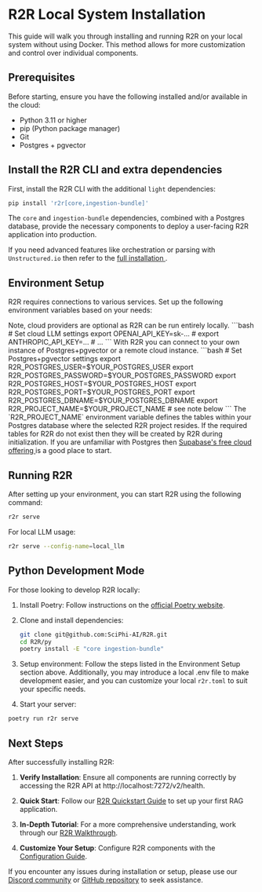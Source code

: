 # R2R Local System Installation

This guide will walk you through installing and running R2R on your local system without using Docker. This method allows for more customization and control over individual components.


## Prerequisites

Before starting, ensure you have the following installed and/or available in the cloud:
- Python 3.11 or higher
- pip (Python package manager)
- Git
- Postgres + pgvector

## Install the R2R CLI and extra dependencies

First, install the R2R CLI with the additional `light` dependencies:

```bash
pip install 'r2r[core,ingestion-bundle]'
```

The `core` and `ingestion-bundle` dependencies, combined with a Postgres database, provide the necessary components to deploy a user-facing R2R application into production.

If you need advanced features like orchestration or parsing with `Unstructured.io` then refer to the <a href="/documentation/installation/full/docker"> full installation </a>.

## Environment Setup

R2R requires connections to various services. Set up the following environment variables based on your needs:

<AccordionGroup>
  <Accordion title="Cloud LLM Providers" icon="language">
    Note, cloud providers are optional as R2R can be run entirely locally.
     ```bash
      # Set cloud LLM settings
      export OPENAI_API_KEY=sk-...
      # export ANTHROPIC_API_KEY=...
      # ...
    ```
  </Accordion>
  <Accordion title="Postgres+pgvector" icon="database">
     With R2R you can connect to your own instance of Postgres+pgvector or a remote cloud instance.
     ```bash
      # Set Postgres+pgvector settings
      export R2R_POSTGRES_USER=$YOUR_POSTGRES_USER
      export R2R_POSTGRES_PASSWORD=$YOUR_POSTGRES_PASSWORD
      export R2R_POSTGRES_HOST=$YOUR_POSTGRES_HOST
      export R2R_POSTGRES_PORT=$YOUR_POSTGRES_PORT
      export R2R_POSTGRES_DBNAME=$YOUR_POSTGRES_DBNAME
      export R2R_PROJECT_NAME=$YOUR_PROJECT_NAME # see note below
    ```
    <Note>
    The `R2R_PROJECT_NAME` environment variable defines the tables within your Postgres database where the selected R2R project resides. If the required tables for R2R do not exist then they will be created by R2R during initialization.
    </Note>
    If you are unfamiliar with Postgres then <a href="https://supabase.com/docs"> Supabase's free cloud offering </a> is a good place to start.
  </Accordion>
</AccordionGroup>


## Running R2R

After setting up your environment, you can start R2R using the following command:

```bash
r2r serve
```

For local LLM usage:

```bash
r2r serve --config-name=local_llm
```

## Python Development Mode

For those looking to develop R2R locally:

1. Install Poetry: Follow instructions on the [official Poetry website](https://python-poetry.org/docs/#installation).

2. Clone and install dependencies:
   ```bash
   git clone git@github.com:SciPhi-AI/R2R.git
   cd R2R/py
   poetry install -E "core ingestion-bundle"
   ```

3. Setup environment:
   Follow the steps listed in the Environment Setup section above. Additionally, you may introduce a local .env file to make development easier, and you can customize your local `r2r.toml` to suit your specific needs.

4. Start your server:
  ```bash
  poetry run r2r serve
  ```

## Next Steps

After successfully installing R2R:

1. **Verify Installation**: Ensure all components are running correctly by accessing the R2R API at http://localhost:7272/v2/health.

2. **Quick Start**: Follow our [R2R Quickstart Guide](/documentation/quickstart) to set up your first RAG application.

3. **In-Depth Tutorial**: For a more comprehensive understanding, work through our [R2R Walkthrough](/cookbooks/walkthrough).

4. **Customize Your Setup**: Configure R2R components with the [Configuration Guide](/documentation/configuration).

If you encounter any issues during installation or setup, please use our [Discord community](https://discord.gg/p6KqD2kjtB) or [GitHub repository](https://github.com/SciPhi-AI/R2R) to seek assistance.

